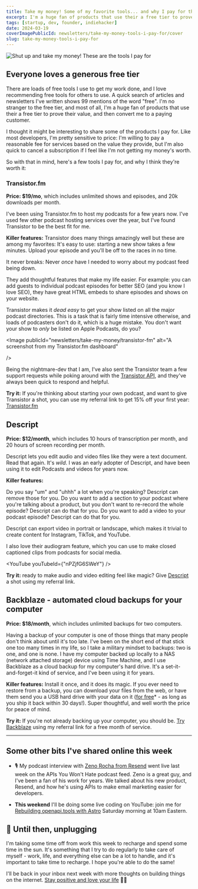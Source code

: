 ```yaml
---
title: Take my money! Some of my favorite tools... and why I pay for them
excerpt: I'm a huge fan of products that use their a free tier to prove their value, and then convert me to a paying customer. Here are a few tools I pay for, and why I think they're worth it.
tags: [startup, dev, founder, indiehacker]
date: 2024-03-19
coverImagePublicId: newsletters/take-my-money-tools-i-pay-for/cover
slug: take-my-money-tools-i-pay-for
---
```


<Image
  publicId="newsletters/take-my-money-tools-i-pay-for/cover"
  alt="Shut up and take my money! These are the tools I pay for"
/>

## Everyone loves a generous free tier

There are loads of free tools I use to get my work done, and I love recommending free tools for others to use. A quick search of articles and newsletters I've written shows 99 mentions of the word "free". I'm no stranger to the free tier, and most of all, I'm a huge fan of products that use their a free tier to prove their value, and then convert me to a paying customer.

I thought it might be interesting to share some of the products I pay for. Like most developers, I'm pretty sensitive to price: I'm willing to pay a reasonable fee for services based on the value they provide, but I'm also quick to cancel a subscription if I feel like I'm not getting my money's worth.

So with that in mind, here's a few tools I pay for, and why I think they're worth it:

### Transistor.fm

**Price: $19/mo**, which includes unlimited shows and episodes, and 20k downloads per month.

I've been using Transistor.fm to host my podcasts for a few years now. I've used few other podcast hosting services over the year, but I've found Transistor to be the best fit for me.

**Killer features:**
Transistor does many things amazingly well but these are among my favorites:
It's easy to use: starting a new show takes a few minutes. Upload your episode and you'll be off to the races in no time.

It never breaks: Never _once_ have I needed to worry about my podcast feed being down.

They add thoughtful features that make my life easier. For example: you can add guests to individual podcast episodes for better SEO (and you know I love SEO), they have great HTML embeds to share episodes and shows on your website.

Transistor makes it _dead easy_ to get your show listed on all the major podcast directories. This is a task that is fairly time intensive otherwise, and loads of podcasters don't do it, which is a huge mistake. You don't want your show to _only_ be listed on Apple Podcasts, do you?

<Image
  publicId="newsletters/take-my-money/transistor-fm"
  alt="A screenshot from my Transistor.fm dashboard"

/>

Being the nightmare-dev that I am, I've also sent the Transistor team a few support requests while poking around with the [Transistor API](https://developers.transistor.fm/), and they've always been quick to respond and helpful.

**Try it:** If you're thinking about starting your own podcast, and want to give Transistor a shot, you can use my referral link to get 15% off your first year: [Transistor.fm](https://transistor.fm/?via=mike-bifulco)


## Descript

**Price: $12/month**, which includes 10 hours of transcription per month, and 20 hours of screen recording per month.

Descript lets you edit audio and video files like they were a text document. Read that again. It's _wild_. I was an early adopter of Descript, and have been using it to edit Podcasts and videos for years now.

**Killer features:**

Do you say "um" and "uhhh" a lot when you're speaking? Descript can remove those for you. Do you want to add a section to your podcast where you're talking about a product, but you don't want to re-record the whole episode? Descript can do that for you. Do you want to add a video to your podcast episode? Descript can do that for you.

Descript can export video in portrait or landscape, which makes it trivial to create content for Instagram, TikTok, and YouTube.

I also love their audiogram feature, which you can use to make closed captioned clips from podcasts for social media.

<YouTube youTubeId={"nPZjfG6SWeY"} />

**Try it:** ready to make audio and video editing feel like magic? Give [Descript](https://get.descript.com/09k9hymsebq1) a shot using my referral link.

## Backblaze - automated cloud backups for your computer

**Price: $18/month**, which includes unlimited backups for two computers.

Having a backup of your computer is one of those things that many people don't think about until it's too late. I've been on the short end of that stick one too many times in my life, so I take a military mindset to backups: two is one, and one is none. I have my computer backed up locally to a NAS (network attached storage) device using Time Machine, and I use Backblaze as a cloud backup for my computer's hard drive. It's a set-it-and-forget-it kind of service, and I've been using it for years.

**Killer features:** Install it once, and it does its magic. If you ever need to restore from a backup, you can download your files from the web, or have them send you a USB hard drive with your data on it ([for free](https://www.backblaze.com/blog/usb-hard-drive-restore/)* - as long as you ship it back within 30 days!). Super thoughtful, and well worth the price for peace of mind.

**Try it:** If you're not already backing up your computer, you should be. [Try Backblaze](https://secure.backblaze.com/r/00ponv) using my referral link for a free month of service.

---

## Some other bits I've shared online this week

- 🎙️ My podcast interview with [Zeno Rocha from Resend](https://apisyouwonthate.com/podcast/building-a-simple-api-for-email-with-zeno-rocha-from-resend/) went live last week on the APIs You Won't Hate podcast feed. Zeno is a great guy, and I've been a fan of his work for years. We talked about his new product, Resend, and how he's using APIs to make email marketing easier for developers.

- **This weekend** I'll be doing some live coding on YouTube: join me for [Rebuilding openapi.tools with Astro](https://youtube.com/live/wyJYInvZya8?feature=share) Saturday morning at 10am Eastern.

## 🔌 Until then, unplugging

I'm taking some time off from work this week to recharge and spend some time in the sun. It's something that I try to do regularly to take care of myself - work, life, and everything else can be a lot to handle, and it's important to take time to recharge. I hope you're able to do the same!

I'll be back in your inbox next week with more thoughts on building things on the internet. [Stay positive and love your life](https://www.youtube.com/watch?v=MgTDLlDY_yY) ✌🏾
